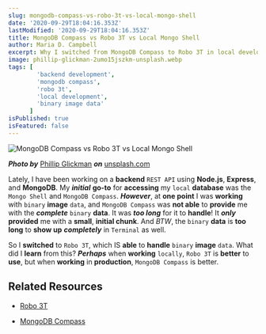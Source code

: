 ```yaml
---
slug: mongodb-compass-vs-robo-3t-vs-local-mongo-shell
date: '2020-09-29T18:04:16.353Z'
lastModified: '2020-09-29T18:04:16.353Z'
title: MongoDB Compass vs Robo 3T vs Local Mongo Shell
author: Maria D. Campbell
excerpt: Why I switched from MongoDB Compass to Robo 3T in local development.
image: phillip-glickman-2umo15jszkm-unsplash.webp
tags: [
        'backend development',
        'mongodb compass',
        'robo 3t',
        'local development',
        'binary image data'
      ]
isPublished: true
isFeatured: false
---
```


![MongoDB Compass vs Robo 3T vs Local Mongo Shell](phillip-glickman-2umo15jszkm-unsplash.webp)

***Photo by*** [Phillip Glickman](https://unsplash.com/@phillipglickman) ***on*** [unsplash.com](https://unsplash.com/photos/2umO15jsZKM)

Lately, I have been working on a **backend** `REST API` using **Node.js**,
**Express**, and **MongoDB**. My **_initial_** **go-to** for **accessing** my
`local` **database** was the `Mongo Shell` and `MongoDB Compass`. **_However_**, at **one point** I was **working** with `binary` **image** `data`, and `MongoDB Compass` was **not able** to **provide** me with the **_complete_** `binary` **data**. It was **_too long_** for it to **handle**! It **_only_** **provided** me with a **small**, **initial chunk**. And _BTW_, the `binary` **data** is **too long** to **show up** **_completely_** in `Terminal` as well.

So I **switched** to `Robo 3T`, which IS **able** to **handle** `binary`
**image** `data`. What did I **learn** from this? **_Perhaps_** when **working** `locally`, `Robo 3T` is **better** to **use**, but when **working** in **production**, `MongoDB Compass` is better. 

## Related Resources

-   [Robo 3T](https://robomongo.org/)

-   [MongoDB Compass](https://www.mongodb.com/products/compass)

